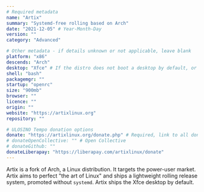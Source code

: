 ```yaml
---
# Required metadata
name: "Artix"
summary: "Systemd-free rolling based on Arch"
date: "2021-12-05" # Year-Month-Day
version: ""
category: "Advanced"

# Other metadata - if details unknown or not applicable, leave blank
platform: "x86"
descends: "Arch"
desktop: "Xfce" # If the distro does not boot a desktop by default, or doesn't ship one, leave 'desktop' blank
shell: "bash"
packagemgr: ""
startup: "openrc"
size: "900mb"
browser: ""
licence: ""
origin: ""
website: "https://artixlinux.org"
repository: ""

# ULOSINO Tempo donation options
donate: "https://artixlinux.org/donate.php" # Required, link to all donation options
# donateOpenCollective: "" # Open Collective
# donateGithub: ""
donateLiberapay: "https://liberapay.com/artixlinux/donate"
---
```


Artix is a fork of Arch, a Linux distribution. It targets the power-user market. Artix aims to perfect "the art of Linux" and ships a lightweight rolling release system, promoted without `systemd`. Artix ships the Xfce desktop by default.
